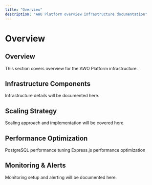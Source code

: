 ```yaml
---
title: "Overview"
description: "AWO Platform overview infrastructure documentation"
---
```


# Overview

## Overview

<Info>
This section covers overview for the AWO Platform infrastructure.
</Info>

## Infrastructure Components

Infrastructure details will be documented here.

## Scaling Strategy

Scaling approach and implementation will be covered here.

## Performance Optimization

<CardGroup cols={2}>
  <Card title="Database Optimization" icon="database">
    PostgreSQL performance tuning
  </Card>
  <Card title="API Optimization" icon="zap">
    Express.js performance optimization
  </Card>
</CardGroup>

## Monitoring & Alerts

Monitoring setup and alerting will be documented here.
